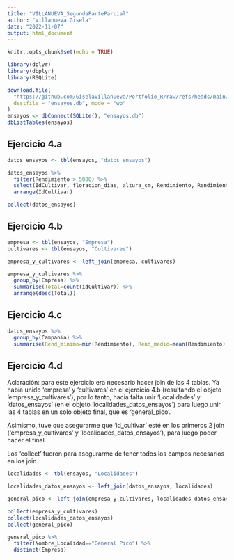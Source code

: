 ---
title: "VILLANUEVA_SegundaParteParcial"
author: "Villanueva Gisela"
date: "2022-11-07"
output: html_document
---

```{r setup, include=FALSE}
knitr::opts_chunk$set(echo = TRUE)

library(dplyr)
library(dbplyr)
library(RSQLite)
```

```{r}
download.file(
  "https://github.com/GiselaVillanueva/Portfolio_R/raw/refs/heads/main/Test_1/ensayos.db",
  destfile = "ensayos.db", mode = "wb"
)
ensayos <- dbConnect(SQLite(), "ensayos.db")
dbListTables(ensayos)
```

## Ejercicio 4.a

```{r}
datos_ensayos <- tbl(ensayos, "datos_ensayos")

datos_ensayos %>%
  filter(Rendimiento > 5000) %>%
  select(IdCultivar, floracion_dias, altura_cm, Rendimiento, Rendimiento_Ajustado, aceite_porcentaje) %>%
  arrange(IdCultivar)

collect(datos_ensayos)
```

## Ejercicio 4.b

```{r}
empresa <- tbl(ensayos, "Empresa")
cultivares <- tbl(ensayos, "Cultivares")

empresa_y_cultivares <- left_join(empresa, cultivares)

empresa_y_cultivares %>%
  group_by(Empresa) %>%
  summarise(Total=count(idCultivar)) %>%
  arrange(desc(Total))
```

## Ejercicio 4.c

```{r}
datos_ensayos %>%
  group_by(Campania) %>%
  summarise(Rend_minimo=min(Rendimiento), Rend_medio=mean(Rendimiento), Rend_ajustado_minimo=min(Rendimiento_Ajustado), Rend_ajustado_medio=mean(Rendimiento_Ajustado), Floracion_min=min(floracion_dias), Floracion_media=mean(floracion_dias), Altura_min=min(altura_cm), Altura_media=mean(altura_cm), Aceite_porc_min=min(aceite_porcentaje), Aceite_porc_medio=mean(aceite_porcentaje))
```

## Ejercicio 4.d

Aclaración: para este ejercicio era necesario hacer join de las 4 tablas. Ya había unido 'empresa' y 'cultivares' en el ejercicio 4.b (resultando el objeto 'empresa_y_cultivares'), por lo tanto, hacía falta unir 'Localidades' y 'datos_ensayos' (en el objeto 'localidades_datos_ensayos') para luego unir las 4 tablas en un solo objeto final, que es 'general_pico'.

Asimismo, tuve que asegurarme que 'id_cultivar' esté en los primeros 2 join ('empresa_y_cultivares' y 'localidades_datos_ensayos'), para luego poder hacer el final.

Los 'collect' fueron para asegurarme de tener todos los campos necesarios en los join.

```{r}
localidades <- tbl(ensayos, "Localidades")

localidades_datos_ensayos <- left_join(datos_ensayos, localidades)
```

```{r}
general_pico <- left_join(empresa_y_cultivares, localidades_datos_ensayos, by=c("idCultivar"="IdCultivar"))

collect(empresa_y_cultivares)
collect(localidades_datos_ensayos)
collect(general_pico)

general_pico %>%
  filter(Nombre_Localidad=="General Pico") %>%
  distinct(Empresa)
  
```

